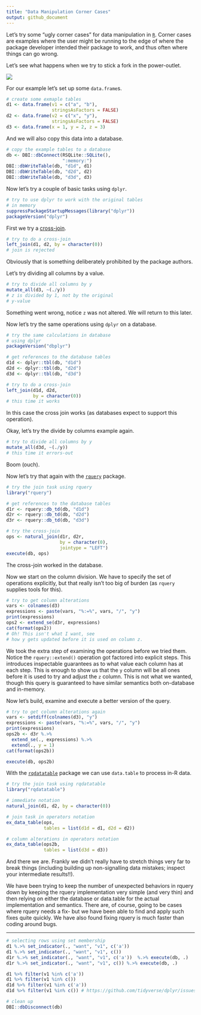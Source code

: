 ```yaml
---
title: "Data Manipulation Corner Cases"
output: github_document
---
```


Let's try some "ugly corner cases" for data manipulation in [`R`](https://www.r-project.org). Corner cases are examples where the user might be running to the edge of where the package developer intended their package to work, and thus often where things can go wrong.

Let's see what happens when we try to stick a fork in the power-outlet.



![](fork.jpg)

For our example let's set up some `data.frame`s.

```r
# create some exmaple tables
d1 <- data.frame(v1 = c("a", "b"),
                 stringsAsFactors = FALSE)
d2 <- data.frame(v2 = c("x", "y"),
                 stringsAsFactors = FALSE)
d3 <- data.frame(x = 1, y = 2, z = 3)
``` 

And we will also copy this data into a database.

```r
# copy the example tables to a database
db <- DBI::dbConnect(RSQLite::SQLite(),
                     ":memory:")
DBI::dbWriteTable(db, "d1d", d1)
DBI::dbWriteTable(db, "d2d", d2)
DBI::dbWriteTable(db, "d3d", d3)
``` 

Now let's try a couple of basic tasks using `dplyr`.

```r
# try to use dplyr to work with the original tables
# in memory
suppressPackageStartupMessages(library("dplyr"))
packageVersion("dplyr")
``` 

First we try a [cross-join](https://en.wikipedia.org/wiki/Join_(SQL)#Cross_join).

```r
# try to do a cross-join
left_join(d1, d2, by = character(0))
# join is rejected
``` 

Obviously that is something deliberately prohibited by the package authors.

Let's try dividing all columns by a value.

```r
# try to divide all columns by y
mutate_all(d3, ~(./y))
# z is divided by 1, not by the original
# y-value
``` 

Something went wrong, notice `z` was not altered.  We will return to this later.

Now let's try the same operations using `dplyr` on a database.


```r
# try the same calculations in database
# using dplyr
packageVersion("dbplyr")

# get references to the database tables
d1d <- dplyr::tbl(db, "d1d")
d2d <- dplyr::tbl(db, "d2d")
d3d <- dplyr::tbl(db, "d3d")

# try to do a cross-join
left_join(d1d, d2d,
          by = character(0))
# this time it works
``` 

In this case the cross join works (as databases expect to support this operation).

Okay, let's try the divide by columns example again.

```r
# try to divide all columns by y
mutate_all(d3d, ~(./y))
# this time it errors-out
``` 

Boom (ouch).

Now let's try that again with the [`rquery`](https://github.com/WinVector/rquery/) package.

```r
# try the join task using rquery
library("rquery")

# get references to the database tables
d1r <- rquery::db_td(db, "d1d")
d2r <- rquery::db_td(db, "d2d")
d3r <- rquery::db_td(db, "d3d")

# try the cross-join
ops <- natural_join(d1r, d2r,
                    by = character(0),
                    jointype = "LEFT")
execute(db, ops)
``` 

The cross-join worked in the database.

Now we start on the column division.  We have to specify
the set of operations explicitly, but that really isn't too
big of burden (as `rquery` supplies tools for this).

```r
# try to get column alterations
vars <- colnames(d3)
expressions <- paste(vars, "%:=%", vars, "/", "y")
print(expressions)
ops2 <- extend_se(d3r, expressions)
cat(format(ops2))
# Oh! This isn't what I want, see
# how y gets updated before it is used on column z.
``` 

We took the extra step of examining the operations before
we tried them.  Notice the `rquery::extend()` operation
got factored into explicit steps.  This introduces inspectable guarantees
as to what value each column has at each step.  This is enough
to show us that the `y` column will be all ones before it is used
to try and adjust the `z` column.  This is not what we wanted, though
this query is guaranteed to have similar semantics both on-database and
in-memory.

Now let's build, examine and execute a better version of the query.

```r
# try to get column alterations again
vars <- setdiff(colnames(d3), "y")
expressions <- paste(vars, "%:=%", vars, "/", "y")
print(expressions)
ops2b <- d3r %.>%
  extend_se(., expressions) %.>%
  extend(., y = 1)
cat(format(ops2b))

execute(db, ops2b)
``` 

With the [`rqdatatable`](https://github.com/WinVector/rqdatatable/) package we can use `data.table` to process
in-R data.

```r
# try the join task using rqdatatable
library("rqdatatable")

# immediate notation
natural_join(d1, d2, by = character(0))

# join task in operators notation
ex_data_table(ops,
              tables = list(d1d = d1, d2d = d2))

# column alterations in operators notation
ex_data_table(ops2b,
              tables = list(d3d = d3))
``` 

And there we are. Frankly we didn’t really have to stretch things very far to break things (including building up non-signalling data mistakes; inspect your intermediate results!!).

We have been trying to keep the number of unexpected behaviors in rquery down by keeping the rquery implementation very simple (and very thin) and then relying on either the database or data.table for the actual implementation and semantics. There are, of course, going to be cases where rquery needs a fix- but we have been able to find and apply such fixes quite quickly. We have also found fixing rquery is much faster than coding around bugs.

---------

```r
# selecting rows using set membership
d1 %.>% set_indicator(., "want", "v1", c('a'))
d1 %.>% set_indicator(., "want", "v1", c())
d1r %.>% set_indicator(., "want", "v1", c('a'))  %.>% execute(db, .)
d1r %.>% set_indicator(., "want", "v1", c()) %.>% execute(db, .)

d1 %>% filter(v1 %in% c('a'))
d1 %>% filter(v1 %in% c())
d1d %>% filter(v1 %in% c('a'))
d1d %>% filter(v1 %in% c()) # https://github.com/tidyverse/dplyr/issues/3375 fixed
```


```r
# clean up
DBI::dbDisconnect(db)
```

